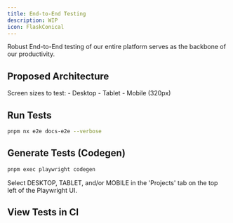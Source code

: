 ```yaml
---
title: End-to-End Testing
description: WIP
icon: FlaskConical
---
```



Robust End-to-End testing of our entire platform serves as the backbone of our productivity.

## Proposed Architecture

<Files>
  <Folder name="app-e2e" defaultOpen>
  <Folder name="src" defaultOpen>
  <Folder name="data" defaultOpen>
    <File name="hackers.data.ts"/>
    <File name="organizers.data.ts"/>
    <File name="sponsors.data.ts"/>
  </Folder>
  <Folder name="object-models" defaultOpen>
  <Folder name="pages" defaultOpen>
    <File name="dashboard.page.ts"/>
    <File name="application-form.page.ts"/>
    <File name="profile.page.ts"/>
  <Folder name="components" defaultOpen>
    <File name="something-dialog.component.ts"/>
    <File name="some-other-compound-component-that-exists-in-multiple-pages.component.ts"/>
  </Folder>
  </Folder>
  </Folder>
    <File name="hacker.actions.spec.ts"/>
    <File name="organizer.actions.spec.ts"/>
  <Folder name="visual" defaultOpen>
    <File name="dashboard.visual.spec.ts"/>
    <File name="application-form.visual.spec.ts"/>
  </Folder>
  </Folder>
  </Folder>
    <File name="playwright.config.ts"/>
</Files>

Screen sizes to test:
	- Desktop
	- Tablet
	- Mobile (320px)

## Run Tests

```sh title="Terminal"
pnpm nx e2e docs-e2e --verbose
```

## Generate Tests (Codegen)

```sh title="Terminal"
pnpm exec playwright codegen
```

Select DESKTOP, TABLET, and/or MOBILE in the 'Projects' tab on the top left of the Playwright UI.

## View Tests in CI
